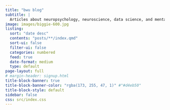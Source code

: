 ```yaml
---
title: "bwu blog"
subtitle: |
  Articles about neuropsychology, neuroscience, data science, and mental health
image: images/biggie-600.jpg
listing:
  sort: "date desc"
  contents: "posts/**/index.qmd"
  sort-ui: false
  filter-ui: false
  categories: numbered
  feed: true
  date-format: medium
  type: default
page-layout: full
# margin-header: signup.html
title-block-banner: true
title-block-banner-color: "rgba(173, 255, 47, 1)" #"#d4eb50"
title-block-style: default
sidebar: false
css: src/index.css
---
```


